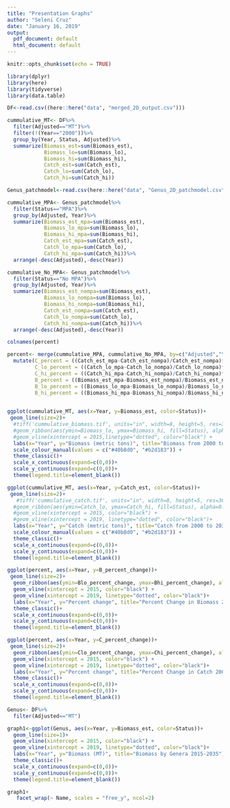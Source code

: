 ```yaml
---
title: "Presentation Graphs"
author: "Seleni Cruz"
date: "January 16, 2019"
output:
  pdf_document: default
  html_document: default
---
```


```r
knitr::opts_chunk$set(echo = TRUE)
```

```r
library(dplyr)
library(here)
library(tidyverse)
library(data.table)
```


```r
DF<-read.csv((here::here("data", "merged_2D_output.csv")))

cummulative_MT<- DF%>%
  filter(Adjusted=="MT")%>%
  filter(!(Year=="2000"))%>%
  group_by(Year, Status, Adjusted)%>%
  summarize(Biomass_est=sum(Biomass_est), 
            Biomass_lo=sum(Biomass_lo), 
            Biomass_hi=sum(Biomass_hi), 
            Catch_est=sum(Catch_est),
            Catch_lo=sum(Catch_lo), 
            Catch_hi=sum(Catch_hi))

Genus_patchmodel<-read.csv(here::here("data", "Genus_2D_patchmodel.csv"))

cummulative_MPA<- Genus_patchmodel%>%
  filter(Status=="MPA")%>%
  group_by(Adjusted, Year)%>%
  summarize(Biomass_est_mpa=sum(Biomass_est), 
            Biomass_lo_mpa=sum(Biomass_lo), 
            Biomass_hi_mpa=sum(Biomass_hi), 
            Catch_est_mpa=sum(Catch_est),
            Catch_lo_mpa=sum(Catch_lo), 
            Catch_hi_mpa=sum(Catch_hi))%>%
  arrange(-desc(Adjusted),-desc(Year))

cummulative_No_MPA<- Genus_patchmodel%>%
  filter(Status=="No MPA")%>%
  group_by(Adjusted, Year)%>%
  summarize(Biomass_est_nompa=sum(Biomass_est), 
            Biomass_lo_nompa=sum(Biomass_lo), 
            Biomass_hi_nompa=sum(Biomass_hi), 
            Catch_est_nompa=sum(Catch_est),
            Catch_lo_nompa=sum(Catch_lo), 
            Catch_hi_nompa=sum(Catch_hi))%>%
  arrange(-desc(Adjusted),-desc(Year))

colnames(percent)

percent<- merge(cummulative_MPA, cummulative_No_MPA, by=c("Adjusted","Year"))%>%
  mutate(C_percent = ((Catch_est_mpa-Catch_est_nompa)/Catch_est_nompa)*100,
         C_lo_percent = ((Catch_lo_mpa-Catch_lo_nompa)/Catch_lo_nompa)*100,
         C_hi_percent = ((Catch_hi_mpa-Catch_hi_nompa)/Catch_hi_nompa)*100,
         B_percent = ((Biomass_est_mpa-Biomass_est_nompa)/Biomass_est_nompa)*100,
         B_lo_percent = ((Biomass_lo_mpa-Biomass_lo_nompa)/Biomass_lo_nompa)*100,
         B_hi_percent = ((Biomass_hi_mpa-Biomass_hi_nompa)/Biomass_hi_nompa)*100)
         
```

```r
ggplot(cummulative_MT, aes(x=Year, y=Biomass_est, color=Status))+
 geom_line(size=2)+
  #tiff('cummulative_biomass.tif', units="in", width=8, height=5, res=300)+
  #geom_ribbon(aes(ymin=Biomass_lo, ymax=Biomass_hi, fill=Status), alpha=0.2)+
  #geom_vline(xintercept = 2015,linetype="dotted", color="black") +
  labs(x="Year", y="Biomass (metric tons)", title="Biomass from 2000 to 2035")+
  scale_colour_manual(values = c("#40b8d0", "#b2d183")) +
  theme_classic()+
  scale_x_continuous(expand=c(0,0))+
  scale_y_continuous(expand=c(0,0))+
  theme(legend.title=element_blank())


```



```r
ggplot(cummulative_MT, aes(x=Year, y=Catch_est, color=Status))+
 geom_line(size=2)+
   #tiff('cummulative_catch.tif', units="in", width=8, height=5, res=300)+
  #geom_ribbon(aes(ymin=Catch_lo, ymax=Catch_hi, fill=Status), alpha=0.2)+
  #geom_vline(xintercept = 2015, color="black") +
  #geom_vline(xintercept = 2019, linetype="dotted", color="black")+
  labs(x="Year", y="Catch (metric tons)", title="Catch from 2000 to 2035")+
  scale_colour_manual(values = c("#40b8d0", "#b2d183")) +
  theme_classic()+
  scale_x_continuous(expand=c(0,0))+
  scale_y_continuous(expand=c(0,0))+
  theme(legend.title=element_blank())

```



```r
ggplot(percent, aes(x=Year, y=B_percent_change))+
 geom_line(size=2)+
  geom_ribbon(aes(ymin=Blo_percent_change, ymax=Bhi_percent_change), alpha=0.2)+
  geom_vline(xintercept = 2015, color="black") +
  geom_vline(xintercept = 2019, linetype="dotted", color="black")+
  labs(x="Year", y="Percent change", title="Percent Change in Biomass 2000-2035")+
  theme_classic()+
  scale_x_continuous(expand=c(0,0))+
  scale_y_continuous(expand=c(0,0))+
  theme(legend.title=element_blank())
```



```r
ggplot(percent, aes(x=Year, y=C_percent_change))+
 geom_line(size=2)+
  geom_ribbon(aes(ymin=Clo_percent_change, ymax=Chi_percent_change), alpha=0.2)+
  geom_vline(xintercept = 2015, color="black") +
  geom_vline(xintercept = 2019, linetype="dotted", color="black")+
  labs(x="Year", y="Percent change", title="Percent Change in Catch 2000-2035")+
  theme_classic()+
  scale_x_continuous(expand=c(0,0))+
  scale_y_continuous(expand=c(0,0))+
  theme(legend.title=element_blank())
```

```r
Genus<- DF%>%
  filter(Adjusted=="MT")

graph1<-ggplot(Genus, aes(x=Year, y=Biomass_est, color=Status))+
  geom_line(size=1)+
  geom_vline(xintercept = 2015, color="black") +
  geom_vline(xintercept = 2019, linetype="dotted", color="black")+
  labs(x="Year", y="Biomass (MT)", title="Biomass by Genera 2015-2035")+
  theme_classic()+
  scale_x_continuous(expand=c(0,0))+
  scale_y_continuous(expand=c(0,0))+
  theme(legend.title=element_blank())

graph1+
   facet_wrap(~ Name, scales = "free_y", ncol=2)
```

